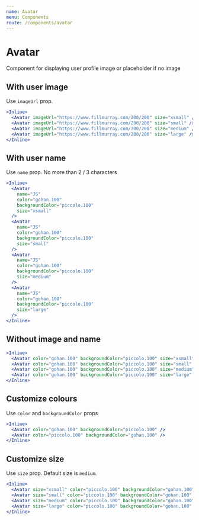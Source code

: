 ```yaml
---
name: Avatar
menu: Components
route: /components/avatar
---
```


# Avatar

Component for displaying user profile image or placeholder if no image

## With user image

Use `imageUrl` prop.

```jsx react-live
<Inline>
  <Avatar imageUrl="https://www.fillmurray.com/200/200" size="xsmall" />
  <Avatar imageUrl="https://www.fillmurray.com/200/200" size="small" />
  <Avatar imageUrl="https://www.fillmurray.com/200/200" size="medium" />
  <Avatar imageUrl="https://www.fillmurray.com/200/200" size="large" />
</Inline>
```

## With user name

Use `name` prop. No more than 2 / 3 characters

```jsx react-live
<Inline>
  <Avatar
    name="JS"
    color="gohan.100"
    backgroundColor="piccolo.100"
    size="xsmall"
  />
  <Avatar
    name="JS"
    color="gohan.100"
    backgroundColor="piccolo.100"
    size="small"
  />
  <Avatar
    name="JS"
    color="gohan.100"
    backgroundColor="piccolo.100"
    size="medium"
  />
  <Avatar
    name="JS"
    color="gohan.100"
    backgroundColor="piccolo.100"
    size="large"
  />
</Inline>
```

## Without image and name

```jsx react-live
<Inline>
  <Avatar color="gohan.100" backgroundColor="piccolo.100" size="xsmall" />
  <Avatar color="gohan.100" backgroundColor="piccolo.100" size="small" />
  <Avatar color="gohan.100" backgroundColor="piccolo.100" size="medium" />
  <Avatar color="gohan.100" backgroundColor="piccolo.100" size="large" />
</Inline>
```

## Customize colours

Use `color` and `backgroundColor` props

```jsx react-live
<Inline>
  <Avatar color="gohan.100" backgroundColor="piccolo.100" />
  <Avatar color="piccolo.100" backgroundColor="gohan.100" />
</Inline>
```

## Customize size

Use `size` prop. Default size is `medium`.

```jsx react-live
<Inline>
  <Avatar size="xsmall" color="piccolo.100" backgroundColor="gohan.100" />
  <Avatar size="small" color="piccolo.100" backgroundColor="gohan.100" />
  <Avatar size="medium" color="piccolo.100" backgroundColor="gohan.100" />
  <Avatar size="large" color="piccolo.100" backgroundColor="gohan.100" />
</Inline>
```
